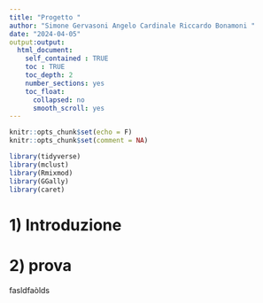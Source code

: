 ```yaml
---
title: "Progetto "
author: "Simone Gervasoni Angelo Cardinale Riccardo Bonamoni "
date: "2024-04-05"
output:output: 
  html_document:
    self_contained : TRUE
    toc : TRUE
    toc_depth: 2 
    number_sections: yes
    toc_float: 
      collapsed: no
      smooth_scroll: yes
---
```



```r
knitr::opts_chunk$set(echo = F)
knitr::opts_chunk$set(comment = NA)

```

```r
library(tidyverse)
library(mclust)
library(Rmixmod)
library(GGally)
library(caret)
```
# 1) Introduzione







# 2) prova



fasldfaòlds




